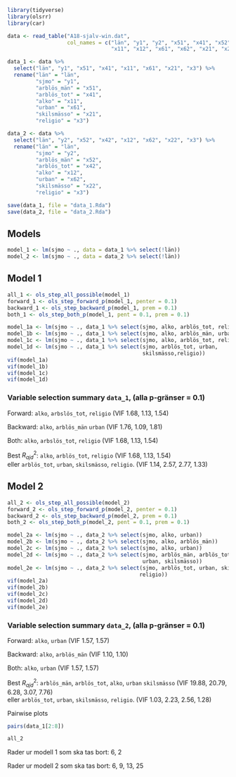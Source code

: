 
```r
library(tidyverse)
library(olsrr)
library(car)
```

```r
data <- read_table("A18-sjalv-win.dat",
                   col_names = c("län", "y1", "y2", "x51", "x41", "x52", "x42",
                                 "x11", "x12", "x61", "x62", "x21", "x22", "x3"))

data_1 <- data %>%
  select("län", "y1", "x51", "x41", "x11", "x61", "x21", "x3") %>%
  rename("län" = "län",
         "sjmo" = "y1",
         "arblös_män" = "x51",
         "arblös_tot" = "x41",
         "alko" = "x11",
         "urban" = "x61",
         "skilsmässo" = "x21",
         "religio" = "x3")

data_2 <- data %>%
  select("län", "y2", "x52", "x42", "x12", "x62", "x22", "x3") %>%
  rename("län" = "län",
         "sjmo" = "y2",
         "arblös_män" = "x52",
         "arblös_tot" = "x42",
         "alko" = "x12",
         "urban" = "x62",
         "skilsmässo" = "x22",
         "religio" = "x3")

save(data_1, file = "data_1.Rda")
save(data_2, file = "data_2.Rda")
```

## Models
```r
model_1 <- lm(sjmo ~ ., data = data_1 %>% select(!län))
model_2 <- lm(sjmo ~ ., data = data_2 %>% select(!län))
```

## Model 1
```r
all_1 <- ols_step_all_possible(model_1)
forward_1 <- ols_step_forward_p(model_1, penter = 0.1)
backward_1 <- ols_step_backward_p(model_1, prem = 0.1)
both_1 <- ols_step_both_p(model_1, pent = 0.1, prem = 0.1)
```

```r
model_1a <- lm(sjmo ~ ., data_1 %>% select(sjmo, alko, arblös_tot, religio))  # forward
model_1b <- lm(sjmo ~ ., data_1 %>% select(sjmo, alko, arblös_män, urban))    # backward
model_1c <- lm(sjmo ~ ., data_1 %>% select(sjmo, alko, arblös_tot, religio))  # both
model_1d <- lm(sjmo ~ ., data_1 %>% select(sjmo, arblös_tot, urban,
                                           skilsmässo,religio))               # r sq adj
vif(model_1a)
vif(model_1b)
vif(model_1c)
vif(model_1d)
```


### Variable selection summary `data_1`, (alla p-gränser = 0.1)

  Forward: `alko`, `arbslös_tot`, `religio` (VIF 1.68, 1.13, 1.54)
  
  Backward: `alko`, `arblös_män` `urban` (VIF 1.76, 1.09, 1.81)
  
  Both: `alko`, `arbslös_tot`, `religio` (VIF 1.68, 1.13, 1.54)
  
  Best $R_{ajd}^2$: `alko`, `arblös_tot`, `religio` (VIF 1.68, 1.13, 1.54)\
  eller `arblös_tot`, `urban`, `skilsmässo`, `religio`. (VIF 1.14, 2.57, 2.77, 1.33)


## Model 2
```r
all_2 <- ols_step_all_possible(model_2)
forward_2 <- ols_step_forward_p(model_2, penter = 0.1)
backward_2 <- ols_step_backward_p(model_2, prem = 0.1)
both_2 <- ols_step_both_p(model_2, pent = 0.1, prem = 0.1)
```

```r
model_2a <- lm(sjmo ~ ., data_2 %>% select(sjmo, alko, urban))          # forward
model_2b <- lm(sjmo ~ ., data_2 %>% select(sjmo, alko, arblös_män))     # backward
model_2c <- lm(sjmo ~ ., data_2 %>% select(sjmo, alko, urban))          # both
model_2d <- lm(sjmo ~ ., data_2 %>% select(sjmo, arblös_män, arblös_tot, alko,
                                           urban, skilsmässo))          # r sq adj
model_2e <- lm(sjmo ~ ., data_2 %>% select(sjmo, arblös_tot, urban, skilsmässo,
                                          religio))                     # r sq adj
vif(model_2a)
vif(model_2b)
vif(model_2c)
vif(model_2d)
vif(model_2e)
```

### Variable selection summary `data_2`, (alla p-gränser = 0.1)

  Forward: `alko`, `urban` (VIF 1.57, 1.57)
  
  Backward: `alko`, `arblös_män` (VIF 1.10, 1.10)
  
  Both: `alko`, `urban` (VIF 1.57, 1.57)
  
  Best $R_{ajd}^2$: `arblös_män`, `arblös_tot`, `alko`, `urban` `skilsmässo` (VIF 19.88, 20.79, 6.28, 3.07, 7.76)\
  eller `arblös_tot`, `urban`, `skilsmässo`, `religio`. (VIF 1.03, 2.23, 2.56, 1.28)

Pairwise plots
```r
pairs(data_1[2:8])
```

```r
all_2
```



Rader ur modell 1 som ska tas bort:
6, 2

Rader ur modell 2 som ska tas bort:
6, 9, 13, 25
